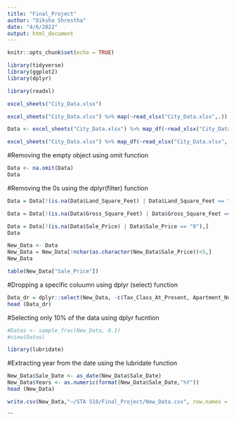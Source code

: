 ```yaml
---
title: "Final_Project"
author: "Diksha Shrestha"
date: "4/6/2022"
output: html_document
---
```


```r
knitr::opts_chunk$set(echo = TRUE)
```

```r
library(tidyverse)
library(ggplot2)
library(dplyr)

```

```r
library(readxl)
```

```r
excel_sheets("City_Data.xlsx")
```
```r
excel_sheets("City_Data.xlsx") %>% map(~read_xlsx("City_Data.xlsx",.))
```


```r
Data <- excel_sheets("City_Data.xlsx") %>% map_df(~read_xlsx("City_Data.xlsx",.))
```

```r
excel_sheets("City_Data.xlsx") %>% map_df(~read_xlsx("City_Data.xlsx",.)) %>% tail()
```
#Removing the empty object using omit function
```r
Data <- na.omit(Data)
Data
```

#Removing the 0s using the dplyr(filter) function
```r
Data = Data[!(is.na(Data$Land_Square_Feet) | Data$Land_Square_Feet == "0"),]

```


```r
Data = Data[!(is.na(Data$Gross_Square_Feet) | Data$Gross_Square_Feet == "0"),]

```


```r
Data = Data[!(is.na(Data$Sale_Price) | Data$Sale_Price == "0"),]
Data
```
```r
New_Data <- Data
New_Data = New_Data[!nchar(as.character(New_Data$Sale_Price))<5,]
New_Data
```

```r
table(New_Data["Sale_Price"])
```


#Dropping a specific coluumn using dplyr (select) function
```r
Data_dr = dplyr::select(New_Data, -c(Tax_Class_At_Present, Apartment_Number, Residential_Units, Commercial_Units, Total_Units, Tax_Class_At_Time_Of_Sale, Year ))
head (Data_dr)
```



#Selecting only 10% of the data using dplyr fucntion
```r
#Datas <- sample_frac(New_Data, 0.1)
#view(Datas)
```

```r
library(lubridate)
```

#Extracting year from the date using the lubridate function
```r
New_Data$Sale_Date <- as_date(New_Data$Sale_Date)
New_Data$Years <- as.numeric(format(New_Data$Sale_Date,"%Y"))
head (New_Data)
```

```r
write.csv(New_Data,"~/STA 518/Final_Project/New_Data.csv", row.names = TRUE)
```


```







